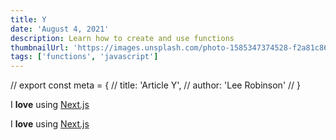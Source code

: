 ```yaml
---
title: Y
date: 'August 4, 2021'
description: Learn how to create and use functions
thumbnailUrl: 'https://images.unsplash.com/photo-1585347374528-f2a81c8693b3?ixid=MXwxMjA3fDB8MHxwaG90by1wYWdlfHx8fGVufDB8fHw%3D&ixlib=rb-1.2.1&auto=format&fit=crop&w=3024&q=80'
tags: ['functions', 'javascript']
---
```




// export const meta = {
//   title: 'Article Y',
//   author: 'Lee Robinson'
// }


I **love** using [Next.js](https://nextjs.org/)

<Footer />

I **love** using [Next.js](https://nextjs.org/)


<!-- // export default ({ children }) => <Layout meta={meta}>{children}</Layout> -->